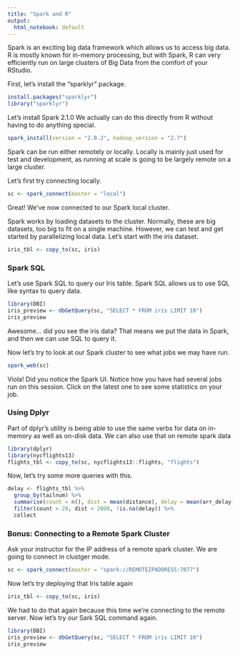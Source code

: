 ```yaml
---
title: "Spark and R"
output:
  html_notebook: default
---
```


Spark is an exciting big data framework which allows us to access big data. R is mostly known for in-memory processing, but with 
Spark, R can very efficiently run on large clusters of Big Data from the comfort of your RStudio.


First, let's install the "sparklyr" package.

```r
install.packages("sparklyr")
library("sparklyr")
```


Let's install Spark 2.1.0  We actually can do this directly from R without having to do anything special.

```r
spark_install(version = "2.0.2", hadoop_version = "2.7")
```

Spark can be run either remotely or locally.  Locally is mainly just used for test and development, as running at scale is going to be largely remote on a large cluster.

Let's first try connecting locally.

```r
sc <- spark_connect(master = "local")
```

Great! We've now connected to our Spark local cluster.

Spark works by loading datasets to the cluster.  Normally, these are big datasets, too big to fit on a single machine. However,
we can test and get started by parallelizing local data. Let's start with the iris dataset.

```r
iris_tbl <- copy_to(sc, iris)
```

### Spark SQL

Let's use Spark SQL to query our Iris table.  Spark SQL allows us to use SQL like syntax to query data.

```r
library(DBI)
iris_preview <- dbGetQuery(sc, "SELECT * FROM iris LIMIT 10")
iris_preview
```

Awesome... did you see the iris data?  That means we put the data in Spark, and then we can use SQL to query it.

Now let's try to look at our Spark cluster to see what jobs we may have run.

```r
spark_web(sc)
```

Viola!  Did you notice the Spark UI.  Notice how you have had several jobs run on this session. Click on the latest one to see some statistics on your job.


### Using Dplyr

Part of dplyr's utility is being able to use the same verbs for data on in-memory as well as on-disk data.  We can also use that on remote spark data

```r
library(dplyr)
library(nycflights13)
flights_tbl <- copy_to(sc, nycflights13::flights, "flights")
```


Now, let's try some more queries with this.

```r
delay <- flights_tbl %>% 
  group_by(tailnum) %>%
  summarise(count = n(), dist = mean(distance), delay = mean(arr_delay)) %>%
  filter(count > 20, dist < 2000, !is.na(delay)) %>%
  collect
```

### Bonus: Connecting to a Remote Spark Cluster

Ask your instructor for the IP address of a remote spark cluster.  We are going to connect in clustger mode.

```r
sc <- spark_connect(master = "spark://REMOTEIPADDRESS:7077")

```

Now let's try deploying that Iris table again


```r
iris_tbl <- copy_to(sc, iris)
```

We had to do that again because this time we're connecting to the remote server.  Now let's try our Sark SQL command again.


```r
library(DBI)
iris_preview <- dbGetQuery(sc, "SELECT * FROM iris LIMIT 10")
iris_preview
```


